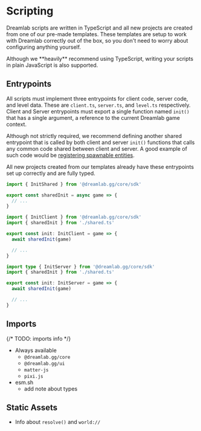 
# Scripting

<UnderConstruction />

Dreamlab scripts are written in TypeScript and all new projects are created from one of our pre-made templates.
These templates are setup to work with Dreamlab correctly out of the box, so you don't need to worry about configuring anything yourself.

<Callout>
  Although we **heavily** recommend using TypeScript, writing your scripts in
  plain JavaScript is also supported.
</Callout>

## Entrypoints

All scripts must implement three entrypoints for client code, server code, and level data. These are `client.ts`, `server.ts`, and `level.ts` respectively.
Client and Server entrypoints must export a single function named `init()` that has a single argument, a reference to the current Dreamlab game context.

Although not strictly required, we recommend defining another shared entrypoint that is called by both client and server `init()` functions that calls
any common code shared between client and server. A good example of such code would be [registering spawnable entities](./entities.mdx#registering).

<Callout>
  All new projects created from our templates already have these entrypoints set
  up correctly and are fully typed.
</Callout>

```ts filename="shared.ts"
import { InitShared } from '@dreamlab.gg/core/sdk'

export const sharedInit = async game => {
  // ...
}
```

```ts filename="client.ts"
import { InitClient } from '@dreamlab.gg/core/sdk'
import { sharedInit } from './shared.ts'

export const init: InitClient = game => {
  await sharedInit(game)

  // ...
}
```

```ts filename="server.ts"
import type { InitServer } from '@dreamlab.gg/core/sdk'
import { sharedInit } from './shared.ts'

export const init: InitServer = game => {
  await sharedInit(game)

  // ...
}
```

## Imports

{/* TODO: imports info */}

- Always available
  - `@dreamlab.gg/core`
  - `@dreamlab.gg/ui`
  - `matter-js`
  - `pixi.js`
- esm.sh
  - add note about types

## Static Assets

- Info about `resolve()` and `world://`
